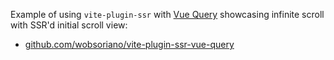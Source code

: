 Example of using `vite-plugin-ssr` with [Vue Query](https://github.com/DamianOsipiuk/vue-query) showcasing infinite scroll with SSR'd initial scroll view:
 - [github.com/wobsoriano/vite-plugin-ssr-vue-query](https://github.com/wobsoriano/vite-plugin-ssr-vue-query)
